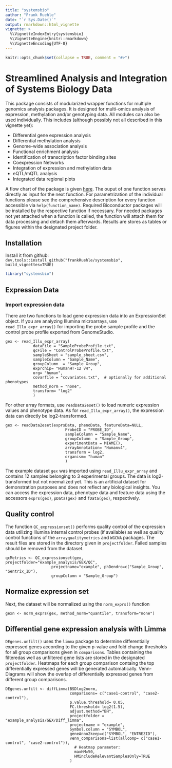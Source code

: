 ```yaml
---
title: "systemsbio"
author: "Frank Ruehle"
date: "`r Sys.Date()`"
output: rmarkdown::html_vignette
vignette: >
  %\VignetteIndexEntry{systemsbio}
  %\VignetteEngine{knitr::rmarkdown}
  %\VignetteEncoding{UTF-8}
---
```



```r
knitr::opts_chunk$set(collapse = TRUE, comment = "#>")
```

# Streamlined Analysis and Integration of Systems Biology Data

This package consists of modularized wrapper functions for multiple genomics analysis packages. It is designed for multi-omics analysis of expression, methylation and/or genotyping data. All modules can also be used individually. This includes (although possibly not all described in this vignette yet):

* Differential gene expression analysis
* Differential methylation analysis
* Genome-wide association analysis
* Functional enrichment analysis
* Identification of transcription factor binding sites
* Coexpression Networks
* Integration of expression and methylation data
* eQTL/mQTL analysis
* Integrated data regional plots

A flow chart of the package is given [here](https://www.draw.io/?lightbox=1&highlight=0000ff&edit=_blank&layers=1&nav=1&title=Pipeline_Systems_Biology.html#Uhttps%3A%2F%2Fdrive.google.com%2Fuc%3Fid%3D12uDryY6msteXpXoty8qFtpvZjfTxz6MR%26export%3Ddownload).
The ouput of one function serves directly as input for the next function. For parametrization of the individual functions please see the comprehensive description for every function accessible via `help(function_name)`. Required Bioconductor packages will be installed by the respective function if necessary. For needed packages not yet attached when a function is called, the function will attach them for data processing and detach them afterwards. Results are stores as tables or figures within the designated project folder.

## Installation

Install it from github:
    `dev.tools::install_github("frankRuehle/systemsbio", build_vignettes=TRUE)`

```r
library("systemsbio")
```


## Expression Data

### Import expression data
There are two functions to load gene expression data into an ExpressionSet object. If you are analyzing Illumina microarrays, use `read_Illu_expr_array()` for importing the probe sample profile and the control probe profile exported from GenomeStudio. 

```
gex <- read_Illu_expr_array(
            dataFile = "SampleProbeProfile.txt", 
            qcFile = "ControlProbeProfile.txt", 
            sampleSheet = "sample_sheet.csv",
            sampleColumn = "Sample_Name", 
            groupColumn  = "Sample_Group",  
            exprchip= "HumanHT-12 v4",
            org= "human",
            covarfile = "covariates.txt",  # optionally for additional phenotypes
            method_norm = "none", 
            transform= "log2"  
            ) 
```

For other array formats, use `readData2eset()` to load numeric expression values and phenotype data. As for `read_Illu_expr_array()`, the expression data can directly be log2-transformed.

```
gex <- readData2eset(exprsData, phenoData, featureData=NULL,
                          ProbeID = "PROBE_ID",
                          sampleColumn = "Sample_Name", 
                          groupColumn  = "Sample_Group",  
                          experimentData = MIAME(),
                          arrayAnnotation= "Humanv4",
                          transform = log2,
                          organism= "human"
                          ) 
```

The example dataset `gex` was imported using `read_Illu_expr_array` and contains 12 samples belonging to 3 experimental groups. The data is log2-transformed but not noemalized yet. This is an artificial dataset for demonstration purposes and does not reflect any biological insights. You can access the expression data, phenotype data and feature data using the accessors `exprs(gex)`, `pData(gex)` and `fData(gex)`, respectively.

## Quality control
The function `QC_expressionset()` performs quality control of the expression data utilizing Illumina internal control probes (if available) as well as quality control functions of the `arrayqualitymetrics` and `WGCNA` packages. The result files are stored in the directory given in `projectfolder`. Failed samples should be removed from the dataset.

```
qcMetrics <- QC_expressionset(gex, projectfolder="example_analysis/GEX/QC", 
                    projectname="example", phDendro=c("Sample_Group", "Sentrix_ID"), 
                    groupColumn = "Sample_Group")
```

## Normalize expression set
Next, the dataset will be normalized using the `norm_exprs()` function

```
gexn <- norm_exprs(gex, method_norm="quantile", transform="none")
```


## Differential gene expression analysis with Limma
`DEgenes.unfilt()` uses the `limma` package to determine differentially expressed genes according to the given p-value and fold change thresholds for all group comparisons given in `comparisons`. Tables containing the filteredas well as unfiltered gene lists are stored in the designated `projectfolder`. Heatmaps for each group comparison containg the top differentially expressed genes will be generated automatically. Venn-Diagrams will show the overlap of differentially expressed genes from different group comparisons.


```
DEgenes.unfilt <- diffLimma(BSDlog2norm, 
                            comparisons= c("case1-control", "case2-control"),
                            p.value.threshold= 0.05, 
                            FC.threshold= log2(1.5), 
                            adjust.method="BH", 
                            projectfolder = "example_analysis/GEX/Diff_limma", 
                            projectname = "example",
                            Symbol.column = "SYMBOL",
                            geneAnno2keep=c("SYMBOL", "ENTREZID"),
                            venn_comparisons=list(allcomp= c("case1-control", "case2-control")),
                              # Heatmap parameter:
                              maxHM=50, 
                              HMincludeRelevantSamplesOnly=TRUE
                            )
```










